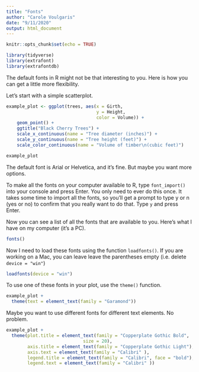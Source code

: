 ```yaml
---
title: "Fonts"
author: "Carole Voulgaris"
date: "9/11/2020"
output: html_document
---
```


```r
knitr::opts_chunk$set(echo = TRUE)
```

```r
library(tidyverse)
library(extrafont)
library(extrafontdb)
```

The default fonts in R might not be that interesting to you. Here is how you can get a little more flexibility.

Let's start with a simple scatterplot.

```r
example_plot <- ggplot(trees, aes(x = Girth, 
                                  y = Height,
                                  color = Volume)) +
    geom_point() +
    ggtitle("Black Cherry Trees") +
    scale_x_continuous(name = "Tree diameter (inches)") +
    scale_y_continuous(name = "Tree height (feet)") +
    scale_color_continuous(name = "Volume of timber\n(cubic feet)")

example_plot
```

The default font is Arial or Helvetica, and it's fine. But maybe you want more options.

To make all the fonts on your computer available to R, type `font_import()` into your console and press Enter. You only need to ever do this once. It takes some time to import all the fonts, so you'll get a prompt to type y or n (yes or no) to confirm that you really want to do that. Type `y` and press Enter.

Now you can see a list of all the fonts that are available to you. Here's what I have on my computer (it's a PC).

```r
fonts()
```
Now I need to load these fonts using the function `loadfonts()`. If you are working on a Mac, you can leave leave the parentheses empty (i.e. delete `device = "win"`)

```r
loadfonts(device = "win")
```

To use one of these fonts in your plot, use the `theme()` function.

```r
example_plot +
  theme(text = element_text(family = "Garamond"))
```

Maybe you want to use different fonts for different text elements. No problem.

```r
example_plot +
  theme(plot.title = element_text(family = "Copperplate Gothic Bold",
                             size = 20),
        axis.title = element_text(family = "Copperplate Gothic Light"),
        axis.text = element_text(family = "Calibri" ),
        legend.title = element_text(family = "Calibri", face = "bold"),
        legend.text = element_text(family = "Calibri" ))
```